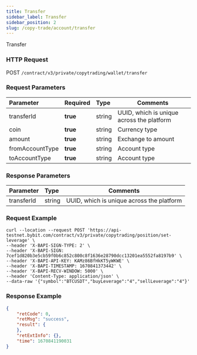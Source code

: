 ```yaml
---
title: Transfer
sidebar_label: Transfer
sidebar_position: 2
slug: /copy-trade/account/transfer
---
```

Transfer

### HTTP Request
POST `/contract/v3/private/copytrading/wallet/transfer`

### Request Parameters
| Parameter | Required | Type | Comments|
|:----- |:-------|:-----|------ |
|transferId |**true** |string |UUID, which is unique across the platform |
|coin |**true** |string |Currency type |
|amount |**true** |string |Exchange to amount |
|fromAccountType|**true** |string |Account type |
|toAccountType |**true** |string |Account type |

### Response Parameters
| Parameter | Type | Comments|
|:----- |:-----|----- |
|transferId |string |UUID, which is unique across the platform |

### Request Example

```http
curl --location --request POST 'https://api-testnet.bybit.com/contract/v3/private/copytrading/position/set-leverage' \
--header 'X-BAPI-SIGN-TYPE: 2' \
--header 'X-BAPI-SIGN: 7cef1d820b3e5cb59f0b6c852c800c8f1636e28790dcc13201ea5552fa8197b9' \
--header 'X-BAPI-API-KEY: KAMz86BfHkKT5yWKWE' \
--header 'X-BAPI-TIMESTAMP: 1670841373442' \
--header 'X-BAPI-RECV-WINDOW: 5000' \
--header 'Content-Type: application/json' \
--data-raw '{"symbol":"BTCUSDT","buyLeverage":"4","sellLeverage":"4"}'
```

### Response Example

```json
{
    "retCode": 0,
    "retMsg": "success",
    "result": {
    },
    "retExtInfo": {},
    "time": 1670841190031
}
```